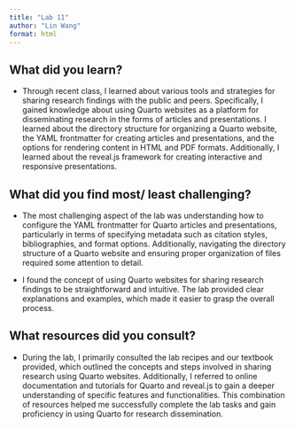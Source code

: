```yaml
---
title: "Lab 11"
author: "Lin Wang"
format: html
---
```




## What did you learn?

- Through recent class, I learned about various tools and strategies for sharing research findings with the public and peers. Specifically, I gained knowledge about using Quarto websites as a platform for disseminating research in the forms of articles and presentations. I learned about the directory structure for organizing a Quarto website, the YAML frontmatter for creating articles and presentations, and the options for rendering content in HTML and PDF formats. Additionally, I learned about the reveal.js framework for creating interactive and responsive presentations.

## What did you find most/ least challenging?

- The most challenging aspect of the lab was understanding how to configure the YAML frontmatter for Quarto articles and presentations, particularly in terms of specifying metadata such as citation styles, bibliographies, and format options. Additionally, navigating the directory structure of a Quarto website and ensuring proper organization of files required some attention to detail.

- I found the concept of using Quarto websites for sharing research findings to be straightforward and intuitive. The lab provided clear explanations and examples, which made it easier to grasp the overall process.

## What resources did you consult?
 
- During the lab, I primarily consulted the lab recipes and our textbook provided, which outlined the concepts and steps involved in sharing research using Quarto websites. Additionally, I referred to online documentation and tutorials for Quarto and reveal.js to gain a deeper understanding of specific features and functionalities. This combination of resources helped me successfully complete the lab tasks and gain proficiency in using Quarto for research dissemination.
